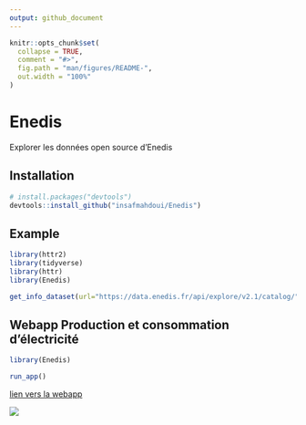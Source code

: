 ```yaml
---
output: github_document
---
```


<!-- README.md is generated from README.Rmd. Please edit that file -->

```r
knitr::opts_chunk$set(
  collapse = TRUE,
  comment = "#>",
  fig.path = "man/figures/README-",
  out.width = "100%"
)
```

# Enedis

<!-- badges: start -->
<!-- badges: end -->

Explorer les données open source d'Enedis

## Installation


``` r
# install.packages("devtools")
devtools::install_github("insafmahdoui/Enedis")
```

## Example


```r
library(httr2)
library(tidyverse)
library(httr)
library(Enedis)

get_info_dataset(url="https://data.enedis.fr/api/explore/v2.1/catalog/",data_id="production-electrique-par-filiere-a-la-maille-departement")
```


## Webapp Production et consommation d'électricité 


```r
library(Enedis)

run_app()

```

[lien vers la webapp](https://insaf.shinyapps.io/Enedis/){target="_blank"}

![](https://raw.githubusercontent.com/insafmahdoui/Enedis/main/inst/webapp/exemple.PNG)

